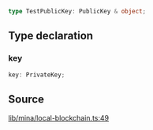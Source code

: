 ```ts
type TestPublicKey: PublicKey & object;
```

## Type declaration

### key

```ts
key: PrivateKey;
```

## Source

[lib/mina/local-blockchain.ts:49](https://github.com/o1-labs/o1js/blob/ccbd5fd4525adaf6c1f07bef7847d7bac67c71b5/src/lib/mina/local-blockchain.ts#L49)
